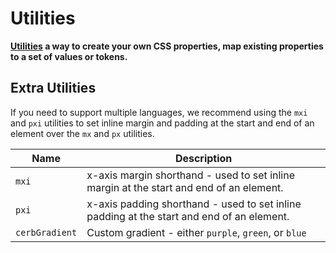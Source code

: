 
# Utilities

**[Utilities](https://panda-css.com/docs/customization/utilities) a way to create your own CSS properties, map existing properties to a set of values or tokens.**

<NoteAdmonition description="This page assumes you are familiar with Panda CSS utilities. If not, we recommend you first learn about them before moving forward." />

## Extra Utilities

If you need to support multiple languages, we recommend using the `mxi` and `pxi` utilities to set inline margin and padding at the start and end of an element over the `mx` and `px` utilities.


| Name                | Description                  |
| ------------------  | ------------------------- |
| `mxi`               | x-axis margin shorthand - used to set inline margin at the start and end of an element. |
| `pxi`          | x-axis padding shorthand - used to set inline padding at the start and end of an element. |
| `cerbGradient`          | Custom gradient - either `purple`, `green`, or `blue` |